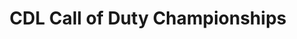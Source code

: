 ---
timelineTitle: Released new project
timelineDate: '2020-09-17'
timelineProject: Paper Crowns
timelineType: Project
title: CDL Call of Duty Championships
description: Lorem ipsum dolor sit amet, consectetur adipiscing elit. Est, dolor sed aenean velit, faucibus consectetur massa tortor.
link: https://bracket.callofdutyleague.com/champs
tweet: https://twitter.com/papercrowns/status/1306718039782633479?s=20
image: /images/cdl/cdl-champsbracket.jpg
---